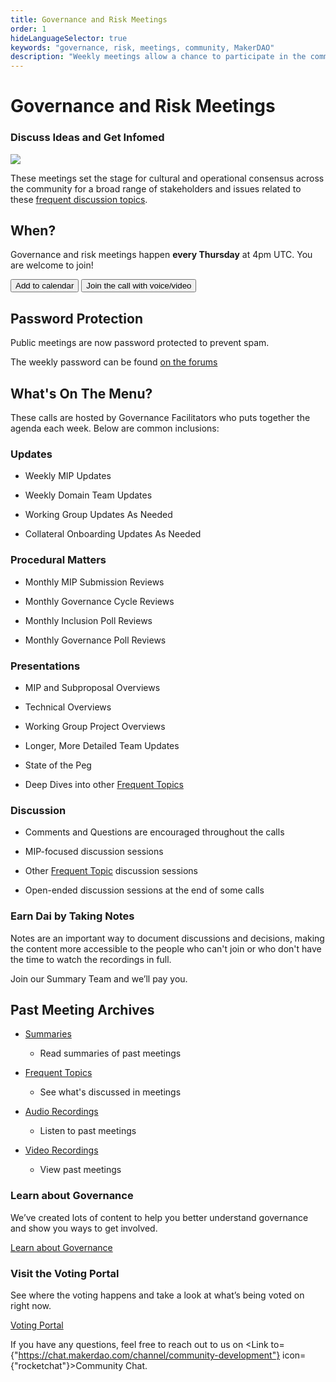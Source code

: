 ```yaml
---
title: Governance and Risk Meetings
order: 1
hideLanguageSelector: true
keywords: "governance, risk, meetings, community, MakerDAO"
description: "Weekly meetings allow a chance to participate in the community and help shape the future of Maker."
---
```


# Governance and Risk Meetings

### Discuss Ideas and Get Infomed

<Image src="/images/placeholder.png" />

These meetings set the stage for cultural and operational consensus across the community for a broad range of stakeholders and issues related to these [frequent discussion topics](https://community-development.makerdao.com/governance/common-topics).

## When?

Governance and risk meetings happen **every Thursday** at 4pm UTC.
You are welcome to join!

<Button to="https://calendar.google.com/calendar/embed?src=makerdao.com_3efhm2ghipksegl009ktniomdk@group.calendar.google.com&ctz=America/Los_Angeles">
  Add to calendar
</Button>

<Button to="https://zoom.us/j/697074715"> 
  Join the call with voice/video
</Button>

<Callout icon>

## Password Protection

Public meetings are now password protected to prevent spam.

The weekly password can be found [on the forums](https://forum.makerdao.com/c/governance/gnr)

</Callout>

## What's On The Menu?

These calls are hosted by Governance Facilitators who puts together the agenda each week. Below are common inclusions:

### Updates

<List>

- Weekly MIP Updates

- Weekly Domain Team Updates

- Working Group Updates As Needed

- Collateral Onboarding Updates As Needed

</List>

### Procedural Matters

<List>

- Monthly MIP Submission Reviews

- Monthly Governance Cycle Reviews

- Monthly Inclusion Poll Reviews

- Monthly Governance Poll Reviews

</List>

### Presentations

<List>

- MIP and Subproposal Overviews

- Technical Overviews

- Working Group Project Overviews

- Longer, More Detailed Team Updates

- State of the Peg

- Deep Dives into other [Frequent Topics](https://community-development.makerdao.com/governance/common-topics)

</List>

### Discussion

<List>

- Comments and Questions are encouraged throughout the calls

- MIP-focused discussion sessions

- Other [Frequent Topic](https://community-development.makerdao.com/governance/common-topics) discussion sessions

- Open-ended discussion sessions at the end of some calls

</List>

<Callout>

### Earn Dai by Taking Notes

Notes are an important way to document discussions and decisions, making the content more accessible to the people who can't join or who don't have the time to watch the recordings in full.

<Link to="/notes/take-notes">Join our Summary Team and we’ll pay you.</Link>

</Callout>

## Past Meeting Archives

<List>

- [Summaries]()

  - Read summaries of past meetings

- [Frequent Topics]()

  - See what's discussed in meetings

- [Audio Recordings]()

  - Listen to past meetings

- [Video Recordings]()

  - View past meetings

</List>

<Tout image alt>

<Box>

### Learn about Governance

We’ve created lots of content to help you better understand governance and show you ways to get involved.

[Learn about Governance]()

</Box>

<Box>

### Visit the Voting Portal

See where the voting happens and take a look at what’s being voted on right now.

[Voting Portal]()

</Box>

</Tout>

<Callout>

If you have any questions, feel free to reach out to us on <Link to={"https://chat.makerdao.com/channel/community-development"} icon={"rocketchat"}>Community Chat</Link>.

</Callout>
